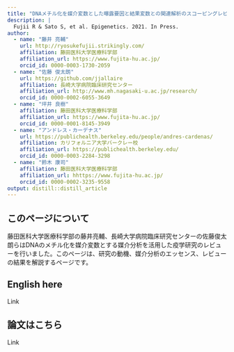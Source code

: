 ```yaml
---
title: "DNAメチル化を媒介変数とした曝露要因と結果変数との関連解析のスコーピングレビュー"
description: | 
  Fujii R & Sato S, et al. Epigenetics. 2021. In Press.
author:
  - name: "藤井 亮輔"
    url: http://ryosukefujii.strikingly.com/
    affiliation: 藤田医科大学医療科学部
    affiliation_url: https://www.fujita-hu.ac.jp/
    orcid_id: 0000-0003-1730-2059
  - name: "佐藤 俊太朗"
    url: https://github.com/jjallaire
    affiliation: 長崎大学病院臨床研究センター
    affiliation_url: http://www.mh.nagasaki-u.ac.jp/research/
    orcid_id: 0000-0002-6055-3649
  - name: "坪井 良樹"
    affiliation: 藤田医科大学医療科学部
    affiliation_url: https://www.fujita-hu.ac.jp/
    orcid_id: 0000-0001-8145-3949
  - name: "アンドレス・カーデナス"
    url: https://publichealth.berkeley.edu/people/andres-cardenas/
    affiliation: カリフォルニア大学バークレー校
    affiliation_url: https://publichealth.berkeley.edu/
    orcid_id: 0000-0003-2284-3298
  - name: "鈴木 康司"
    affiliation: 藤田医科大学医療科学部
    affiliation_url: hhttps://www.fujita-hu.ac.jp/
    orcid_id: 0000-0002-3235-9558
output: distill::distill_article
---
```


## このページについて
藤田医科大学医療科学部の藤井亮輔、長崎大学病院臨床研究センターの佐藤俊太朗らはDNAのメチル化を媒介変数とする媒介分析を活用した疫学研究のレビューを行いました。このページは、研究の動機、媒介分析のエッセンス、レビューの結果を解説するページです。

## English here
Link

## 論文はこちら
Link